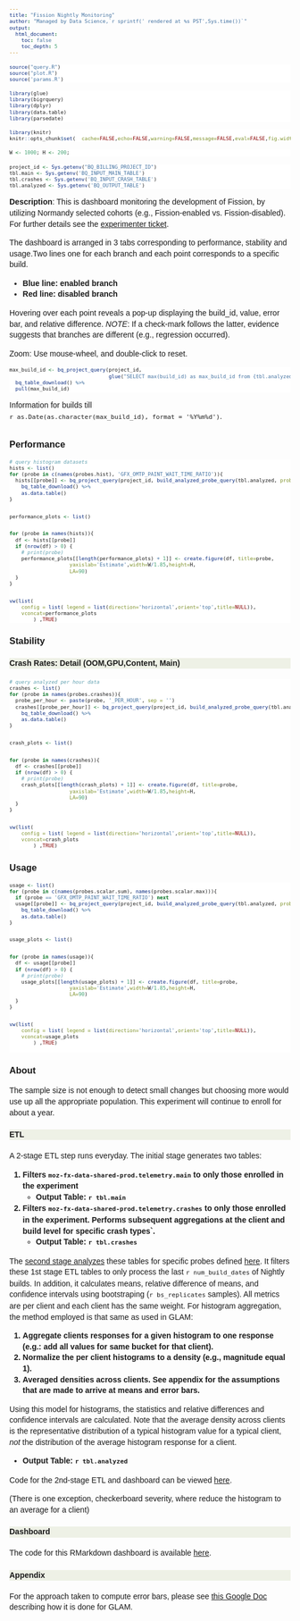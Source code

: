 ```yaml
---
title: "Fission Nightly Monitoring"
author: "Managed by Data Science,`r sprintf(' rendered at %s PST',Sys.time())`"
output:
  html_document:
    toc: false
    toc_depth: 5
---
```




<style>
@import url("https://fonts.googleapis.com/css?family=Nunito|Quattrocento+Sans|Roboto+Mono:300&display=swap");
body {
    line-height: 1.4em;
    font-family: 'Quattrocento Sans', sans-serif;
    background-color: transparent;
    }
    

.r {
    background-color: white;
    border: 0;
        }
        
h4 { 
    background-color: #EEF1E6; 
}

.author {
    background-color: transparent;
}

pre code, pre, code {
  white-space: pre !important;
  overflow-x: scroll !important;
  word-break: keep-all !important;
  word-wrap: initial !important;
}

h1,h2,h3,h4,h5,h6 {
    font-family: 'Nunito', sans-serif;
}

table {
font-family: 'Roboto Mono', monospace;
font-size: 85%;
}

pre,code {
    border:0;
    font-family: 'Roboto Mono', monospace;
    font-size: 80%;
}

ul.navtabs !{
    border:0;
}

p.caption {
    font-weight: bold;
}

p.caption ol,li {
    font-weight: bold;
}


.figure {
    text-align: center;
    width: 80vw;
    position: relative;
    margin-left: calc((100% - 80vw)/2);
}


</style>


```r
source("query.R")
source("plot.R")
source('params.R')
```

```r
library(glue)
library(bigrquery)
library(dplyr)
library(data.table)
library(parsedate)
```

```r
library(knitr)
knitr::opts_chunk$set(  cache=FALSE,echo=FALSE,warning=FALSE,message=FALSE,eval=FALSE,fig.width=13,fig.height=4)
```

```r
W <- 1000; H <- 200;
```

```r
project_id <- Sys.getenv("BQ_BILLING_PROJECT_ID")
tbl.main <- Sys.getenv('BQ_INPUT_MAIN_TABLE')
tbl.crashes <- Sys.getenv('BQ_INPUT_CRASH_TABLE')
tbl.analyzed <- Sys.getenv('BQ_OUTPUT_TABLE')
```


**Description**: This is dashboard monitoring the development of Fission, by utilizing Normandy selected cohorts (e.g., Fission-enabled vs. Fission-disabled). For further details see the [experimenter ticket](https://experimenter.services.mozilla.com/experiments/fission-nightly/). 

The dashboard is arranged in 3 tabs corresponding to performance, stability and
usage.Two lines one for each branch and each point corresponds to a specific build.

* Blue line: enabled branch
* Red line: disabled branch 

Hovering over each point reveals a pop-up displaying the build_id, value, error bar, and relative difference.
*NOTE*: If a check-mark follows the latter, evidence suggests that branches are different (e.g., regression occurred).

Zoom: Use mouse-wheel, and double-click to reset.

```r
max_build_id <- bq_project_query(project_id, 
                                 glue("SELECT max(build_id) as max_build_id from {tbl.analyzed}")) %>%
  bq_table_download() %>% 
  pull(max_build_id)
```

Information for builds till `r as.Date(as.character(max_build_id), format = '%Y%m%d')`.

##  {.tabset}

### Performance

```r
# query histogram datasets
hists <- list()
for (probe in c(names(probes.hist), 'GFX_OMTP_PAINT_WAIT_TIME_RATIO')){
  hists[[probe]] <- bq_project_query(project_id, build_analyzed_probe_query(tbl.analyzed, probe = probe)) %>%
    bq_table_download() %>%
    as.data.table()
}

performance_plots <- list()

for (probe in names(hists)){
  df <- hists[[probe]]
  if (nrow(df) > 0) {
    # print(probe)
    performance_plots[[length(performance_plots) + 1]] <- create.figure(df, title=probe,
                    yaxislab='Estimate',width=W/1.85,height=H,
                    LA=90)
  }
}

vw(list(
    config = list( legend = list(direction='horizontal',orient='top',title=NULL)),
    vconcat=performance_plots
        ) ,TRUE)
```


### Stability

#### Crash Rates: Detail (OOM,GPU,Content, Main)


```r
# query analyzed per hour data
crashes <- list()
for (probe in names(probes.crashes)){
  probe_per_hour <- paste(probe, '_PER_HOUR', sep = '')
  crashes[[probe_per_hour]] <- bq_project_query(project_id, build_analyzed_probe_query(tbl.analyzed, probe = probe_per_hour)) %>%
    bq_table_download() %>%
    as.data.table()
}

crash_plots <- list()

for (probe in names(crashes)){
  df <- crashes[[probe]]
  if (nrow(df) > 0) {
    # print(probe)
    crash_plots[[length(crash_plots) + 1]] <- create.figure(df, title=probe,
                    yaxislab='Estimate',width=W/1.85,height=H,
                    LA=90)
  }
}

vw(list(
    config = list( legend = list(direction='horizontal',orient='top',title=NULL)),
    vconcat=crash_plots
        ) ,TRUE)
```

### Usage

```r
usage <- list()
for (probe in c(names(probes.scalar.sum), names(probes.scalar.max))){
  if (probe == 'GFX_OMTP_PAINT_WAIT_TIME_RATIO') next
  usage[[probe]] <- bq_project_query(project_id, build_analyzed_probe_query(tbl.analyzed, probe = probe)) %>%
    bq_table_download() %>%
    as.data.table()
}

usage_plots <- list()

for (probe in names(usage)){
  df <- usage[[probe]]
  if (nrow(df) > 0) {
    # print(probe)
    usage_plots[[length(usage_plots) + 1]] <- create.figure(df, title=probe,
                    yaxislab='Estimate',width=W/1.85,height=H,
                    LA=90)
  }
}

vw(list(
    config = list( legend = list(direction='horizontal',orient='top',title=NULL)),
    vconcat=usage_plots
        ) ,TRUE)
  
```

### About

The sample size is not enough to detect small changes but choosing more would
use up all the appropriate population. This experiment will continue to enroll for
about a year.


#### ETL

A 2-stage ETL step runs everyday. The initial stage generates two tables:

1. Filters `moz-fx-data-shared-prod.telemetry.main` to only those enrolled in the experiment
   - Output Table: `r tbl.main` 
2. Filters `moz-fx-data-shared-prod.telemetry.crashes` to only those enrolled in the experiment. Performs subsequent aggregations at the client and build level 
for specific crash types`.
   - Output Table: `r tbl.crashes`
   
The [second stage analyzes](https://github.com/mozilla/fission-monitoring-nightly/blob/main/analysis_etl.Rmd) these tables for specific probes defined [here](https://github.com/mozilla/fission-monitoring-nightly/blob/main/params.R#L24).
It filters these 1st stage ETL tables to only process the last `r num_build_dates` of Nightly builds. In addition, it calculates means, relative difference of means, 
and confidence intervals using bootstraping (`r bs_replicates` samples). All metrics are per client and each client has the same weight. For histogram aggregation, 
the method employed is that same as used in GLAM:  

1. Aggregate clients responses for a given histogram to one response (e.g.: add all values for same bucket
for that client). 
2. Normalize the per client histograms to a density (e.g., magnitude equal 1). 
3. Averaged densities across clients. See appendix for the assumptions that are made to arrive at means and error bars. 

Using this model for histograms, the statistics and relative
differences and confidence intervals are calculated.
Note that the average density across clients is the
representative distribution of a typical histogram value for a typical client, _not_ the distribution of the average histogram response for a
client. 

   - Output Table: `r tbl.analyzed`

Code for the 2nd-stage ETL and dashboard can be viewed
[here](https://github.com/mozilla/fission-monitoring-nightly).


(There is one exception, checkerboard severity, where reduce the histogram to an average for a client)

#### Dashboard

The code for this RMarkdown dashboard is available
[here](https://github.com/mozilla/fission-monitoring-nightly/blob/main/dashboard.Rmd).


#### Appendix

For the approach taken to compute error bars, please see [this Google Doc](https://docs.google.com/document/d/1ipy1oFIKDvHr3R6Ku0goRjS11R1ZH1z2gygOGkSdqUg/edit)
describing how it is done for GLAM.